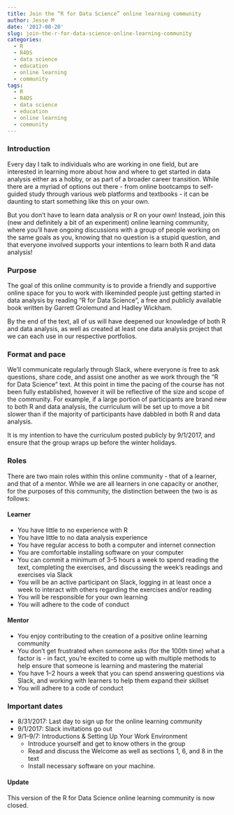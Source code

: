 ```yaml
---
title: Join the “R for Data Science” online learning community
author: Jesse M
date: '2017-08-20'
slug: join-the-r-for-data-science-online-learning-community
categories:
  - R
  - R4DS
  - data science
  - education
  - online learning
  - community
tags:
  - R
  - R4DS
  - data science
  - education
  - online learning
  - community
---
```


### Introduction  

Every day I talk to individuals who are working in one field, but are interested in learning more about how and where to get started in data analysis either as a hobby, or as part of a broader career transition. While there are a myriad of options out there - from online bootcamps to self-guided study through various web platforms and textbooks - it can be daunting to start something like this on your own.  

But you don’t have to learn data analysis or R on your own! Instead, join this (new and definitely a bit of an experiment) online learning community, where you’ll have ongoing discussions with a group of people working on the same goals as you, knowing that no question is a stupid question, and that everyone involved supports your intentions to learn both R and data analysis!  

### Purpose  
The goal of this online community is to provide a friendly and supportive online space for you to work with likeminded people just getting started in data analysis by reading “R for Data Science”, a free and publicly available book written by Garrett Grolemund and Hadley Wickham.  

By the end of the text, all of us will have deepened our knowledge of both R and data analysis, as well as created at least one data analysis project that we can each use in our respective portfolios.  

### Format and pace  
We’ll communicate regularly through Slack, where everyone is free to ask questions, share code, and assist one another as we work through the “R for Data Science” text.
At this point in time the pacing of the course has not been fully established, however it will be reflective of the size and scope of the community. For example, if a large portion of participants are brand new to both R and data analysis, the curriculum will be set up to move a bit slower than if the majority of participants have dabbled in both R and data analysis.  

It is my intention to have the curriculum posted publicly by 9/1/2017, and ensure that the group wraps up before the winter holidays.  

### Roles
There are two main roles within this online community - that of a learner, and that of a mentor. While we are all learners in one capacity or another, for the purposes of this community, the distinction between the two is as follows:  

#### Learner
* You have little to no experience with R
* You have little to no data analysis experience
* You have regular access to both a computer and internet connection
* You are comfortable installing software on your computer
* You can commit a minimum of 3–5 hours a week to spend reading the text, completing the exercises, and discussing the week’s readings and exercises via Slack
* You will be an active participant on Slack, logging in at least once a week to interact with others regarding the exercises and/or reading
* You will be responsible for your own learning
* You will adhere to the code of conduct

#### Mentor
* You enjoy contributing to the creation of a positive online learning community
* You don’t get frustrated when someone asks (for the 100th time) what a factor is - in fact, you’re excited to come up with multiple methods to help ensure that someone is learning and mastering the material
* You have 1–2 hours a week that you can spend answering questions via Slack, and working with learners to help them expand their skillset
* You will adhere to a code of conduct

### Important dates
* 8/31/2017: Last day to sign up for the online learning community
* 9/1/2017: Slack invitations go out
* 9/1–9/7: Introductions & Setting Up Your Work Environment
  + Introduce yourself and get to know others in the group
  + Read and discuss the Welcome as well as sections 1, 6, and 8 in the text
  + Install necessary software on your machine.

#### Update
This version of the R for Data Science online learning community is now closed.